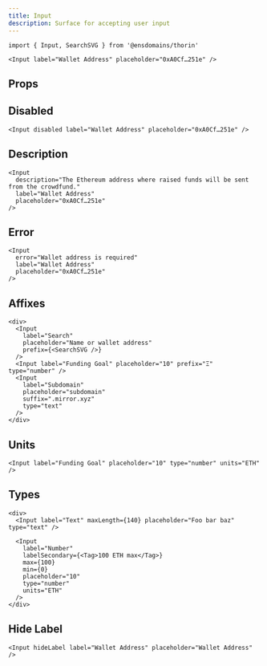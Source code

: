 ```yaml
---
title: Input
description: Surface for accepting user input
---
```


```tsx
import { Input, SearchSVG } from '@ensdomains/thorin'
```

```tsx live=true expand=true
<Input label="Wallet Address" placeholder="0xA0Cf…251e" />
```

## Props

<PropsTable sourceLink={sourceLink} types={types} />

## Disabled

```tsx live=true
<Input disabled label="Wallet Address" placeholder="0xA0Cf…251e" />
```

## Description

```tsx live=true
<Input
  description="The Ethereum address where raised funds will be sent from the crowdfund."
  label="Wallet Address"
  placeholder="0xA0Cf…251e"
/>
```

## Error

```tsx live=true
<Input
  error="Wallet address is required"
  label="Wallet Address"
  placeholder="0xA0Cf…251e"
/>
```

## Affixes

```tsx live=true
<div>
  <Input
    label="Search"
    placeholder="Name or wallet address"
    prefix={<SearchSVG />}
  />
  <Input label="Funding Goal" placeholder="10" prefix="Ξ" type="number" />
  <Input
    label="Subdomain"
    placeholder="subdomain"
    suffix=".mirror.xyz"
    type="text"
  />
</div>
```

## Units

```tsx live=true
<Input label="Funding Goal" placeholder="10" type="number" units="ETH" />
```

## Types

```tsx live=true
<div>
  <Input label="Text" maxLength={140} placeholder="Foo bar baz" type="text" />

  <Input
    label="Number"
    labelSecondary={<Tag>100 ETH max</Tag>}
    max={100}
    min={0}
    placeholder="10"
    type="number"
    units="ETH"
  />
</div>
```

## Hide Label

```tsx live=true
<Input hideLabel label="Wallet Address" placeholder="Wallet Address" />
```
